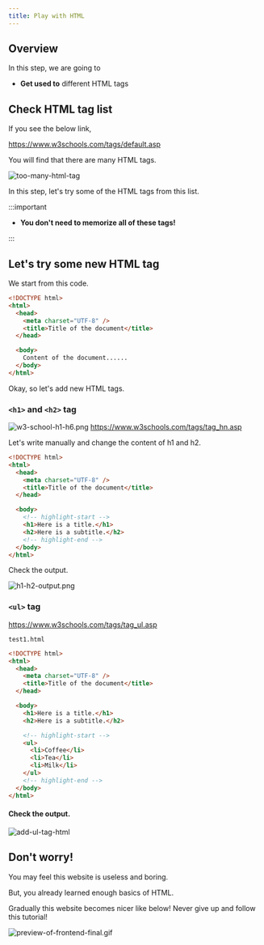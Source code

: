 ```yaml
---
title: Play with HTML
---
```


## Overview

In this step, we are going to

- **Get used to** different HTML tags

## Check HTML tag list

If you see the below link,

https://www.w3schools.com/tags/default.asp

You will find that there are many HTML tags.

![too-many-html-tag](https://storage.googleapis.com/coderhackers-assets/the-complete-webdev-with-rails-2020/html-guide/too-many-html-tag.gif)

In this step, let's try some of the HTML tags from this list.

:::important

- **You don't need to memorize all of these tags!**

:::

## Let's try some new HTML tag

We start from this code.

```html title="test1.html"
<!DOCTYPE html>
<html>
  <head>
    <meta charset="UTF-8" />
    <title>Title of the document</title>
  </head>

  <body>
    Content of the document......
  </body>
</html>
```

Okay, so let's add new HTML tags.

### `<h1>` and `<h2>` tag

![w3-school-h1-h6.png](https://storage.googleapis.com/coderhackers-assets/the-complete-webdev-with-rails-2020/html-guide/w3-school-h1-h6.png)
https://www.w3schools.com/tags/tag_hn.asp

Let's write manually and change the content of h1 and h2.

```html
<!DOCTYPE html>
<html>
  <head>
    <meta charset="UTF-8" />
    <title>Title of the document</title>
  </head>

  <body>
    <!-- highlight-start -->
    <h1>Here is a title.</h1>
    <h2>Here is a subtitle.</h2>
    <!-- highlight-end -->
  </body>
</html>
```

Check the output.

![h1-h2-output.png](../../img/2020-04-27-03-20-34.png)

### `<ul>` tag

https://www.w3schools.com/tags/tag_ul.asp

`test1.html`

```html
<!DOCTYPE html>
<html>
  <head>
    <meta charset="UTF-8" />
    <title>Title of the document</title>
  </head>

  <body>
    <h1>Here is a title.</h1>
    <h2>Here is a subtitle.</h2>

    <!-- highlight-start -->
    <ul>
      <li>Coffee</li>
      <li>Tea</li>
      <li>Milk</li>
    </ul>
    <!-- highlight-end -->
  </body>
</html>
```

#### Check the output.

![add-ul-tag-html](https://storage.googleapis.com/coderhackers-assets/the-complete-webdev-with-rails-2020/html-guide/add-ul-tag-html.png)

## Don't worry!

You may feel this website is useless and boring.

But, you already learned enough basics of HTML.

Gradually this website becomes nicer like below! Never give up and follow this tutorial!

![preview-of-frontend-final.gif](https://storage.googleapis.com/coderhackers-assets/the-complete-webdev-with-rails-2020/combine-front-end-guide/preview-of-frontend-final.gif)
